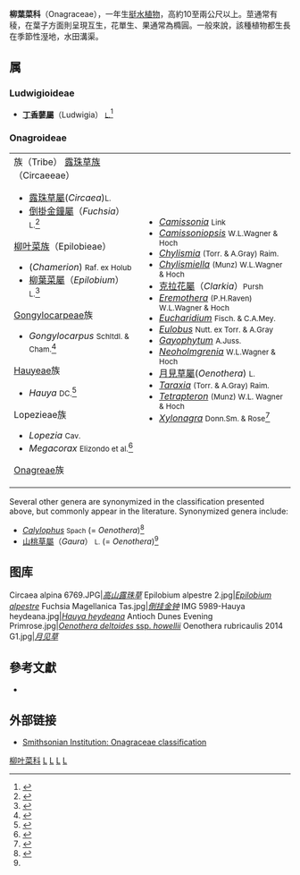 {{Automatic Taxobox
| taxon = Onagraceae
| image = Starr_010520-0019_Oenothera_laciniata.jpg
| image_caption = [[裂葉月見草|裂葉月見草]]
| authority = 
| subdivision_ranks =屬
| subdivision =
*(''Calylophus'')
*(''Camissonia'')
*(''Chamerion'')
*[[露珠草屬|露珠草屬]](''Circaea'')
*[[克拉花屬|克拉花屬]](''Clarkia'')
*[[柳葉菜屬|柳葉菜屬]](''Epilobium'')
*[[倒掛金鐘屬|倒掛金鐘屬]](''Fuchsia'')
*[[山桃草屬|山桃草屬]](''Gaura'')
*(''Gayophytum'')
*(''Gongylocarpus'')
*(''Hauya'')
*(''Lopezia'')
*[[丁香蓼屬|丁香蓼屬]](''Ludwigia'')
*(''Megacorax'')
*(''Mkilua'')
*[[月見草屬|月見草屬]](''Oenothera'')
*(''Stenosiphon'')
*(''Xylonagra'')
}}
'''柳葉菜科'''（Onagraceae），一年生[[挺水植物|挺水植物]]，高約10至兩公尺以上。莖通常有稜，在葉子方面則呈現互生，花單生、果通常為橢圓。一般來說，該種植物都生長在季節性溼地，水田溝渠。

==属==
===Ludwigioideae===
*'''[[丁香蓼屬|丁香蓼屬]]'''（Ludwigia） <small>[[卡尔·林奈|L.]]</small><ref>{{cite web |url=http://www.ars-grin.gov/cgi-bin/npgs/html/gnlist.pl?1913 |title=GRIN Genera of Onagraceae subfamily Ludwigioideae |work=Germplasm Resources Information Network |publisher=United States Department of Agriculture |accessdate=2010-10-29 |archive-date=2015-09-24 |archive-url=https://web.archive.org/web/20150924052330/http://www.ars-grin.gov/cgi-bin/npgs/html/gnlist.pl?1913 |dead-url=no }}</ref>

===Onagroideae===
{|
|- valign=top
|
;族（Tribe） [[露珠草族|露珠草族]]（Circaeeae）
*[[露珠草屬|露珠草屬]](''Circaea'')<small>L.</small>
*[[倒掛金鐘屬|倒掛金鐘屬]]（''Fuchsia''） <small>L.</small><ref>{{cite web |url=http://www.ars-grin.gov/cgi-bin/npgs/html/gnlist.pl?1916 |title=GRIN Genera of Onagraceae tribe Circaeeae |work=Germplasm Resources Information Network |publisher=United States Department of Agriculture |accessdate=2010-10-29 |archive-date=2015-09-24 |archive-url=https://web.archive.org/web/20150924052335/http://www.ars-grin.gov/cgi-bin/npgs/html/gnlist.pl?1916 |dead-url=no }}</ref>
;[[柳叶菜族|柳叶菜族]]（Epilobieae）
*(''Chamerion'') <small>Raf. ex Holub</small>
*[[柳葉菜屬|柳葉菜屬]]（''Epilobium''） <small>L.</small><ref>{{cite web |url=http://www.ars-grin.gov/cgi-bin/npgs/html/gnlist.pl?1919 |title=GRIN Genera of Onagraceae tribe Epilobieae |work=Germplasm Resources Information Network |publisher=United States Department of Agriculture |accessdate=2010-10-29 |archive-date=2015-09-24 |archive-url=https://web.archive.org/web/20150924052341/http://www.ars-grin.gov/cgi-bin/npgs/html/gnlist.pl?1919 |dead-url=no }}</ref>
;[[Gongylocarpus|Gongylocarpeae]]族
*''Gongylocarpus'' <small>Schltdl. & Cham.</small><ref>{{cite web |url=http://www.ars-grin.gov/cgi-bin/npgs/html/gnlist.pl?1918 |title=GRIN Genera of Onagraceae tribe Gongylocarpeae |work=Germplasm Resources Information Network |publisher=United States Department of Agriculture |accessdate=2010-10-29 |archive-date=2015-09-24 |archive-url=https://web.archive.org/web/20150924052339/http://www.ars-grin.gov/cgi-bin/npgs/html/gnlist.pl?1918 |dead-url=no }}</ref>
;[[Hauya|Hauyeae]]族
*''Hauya'' <small>DC.</small><ref>{{cite web |url=http://www.ars-grin.gov/cgi-bin/npgs/html/gnlist.pl?1914 |title=GRIN Genera of Onagraceae tribe Hauyeae |work=Germplasm Resources Information Network |publisher=United States Department of Agriculture |accessdate=2010-10-29 |archive-date=2015-09-24 |archive-url=https://web.archive.org/web/20150924052334/http://www.ars-grin.gov/cgi-bin/npgs/html/gnlist.pl?1914 |dead-url=no }}</ref>
;Lopezieae族
*''Lopezia'' <small>Cav.</small>
*''Megacorax'' <small>Elizondo et al.</small><ref>{{cite web |url=http://www.ars-grin.gov/cgi-bin/npgs/html/gnlist.pl?1917 |title=GRIN Genera of Onagraceae tribe Lopezieae |work=Germplasm Resources Information Network |publisher=United States Department of Agriculture |accessdate=2010-10-29 |archive-date=2015-09-24 |archive-url=https://web.archive.org/web/20150924052338/http://www.ars-grin.gov/cgi-bin/npgs/html/gnlist.pl?1917 |dead-url=no }}</ref>
;[[Onagreae|Onagreae]]族
|
*''[[Camissonia|Camissonia]]'' <small>Link</small>
*''[[Camissoniopsis|Camissoniopsis]]'' <small>W.L.Wagner & Hoch</small>
*''[[Chylismia|Chylismia]]'' <small>(Torr. & A.Gray) Raim.</small>
*''[[Chylismiella|Chylismiella]]'' <small>(Munz) W.L.Wagner & Hoch</small>
*[[克拉花屬|克拉花屬]]（''Clarkia''）<small>Pursh</small>
*''[[Eremothera|Eremothera]]'' <small>(P.H.Raven) W.L.Wagner & Hoch</small>
*''[[Eucharidium|Eucharidium]]'' <small>Fisch. & C.A.Mey.</small>
*''[[Eulobus|Eulobus]]'' <small>Nutt. ex Torr. & A.Gray</small>
*''[[Gayophytum|Gayophytum]]'' <small>A.Juss.</small>
*''[[Neoholmgrenia|Neoholmgrenia]]'' <small>W.L.Wagner & Hoch</small>
*[[月見草屬|月見草屬]](''Oenothera'') <small>L.</small>
*''[[Taraxia|Taraxia]]'' <small>(Torr. & A.Gray) Raim.</small>
*''[[Tetrapteron|Tetrapteron]]'' <small>(Munz) W.L. Wagner & Hoch</small>
*''[[Xylonagra|Xylonagra]]'' <small>Donn.Sm. & Rose</small><ref>{{cite web |url=http://www.ars-grin.gov/cgi-bin/npgs/html/gnlist.pl?1920 |title=GRIN Genera of Onagraceae tribe Onagreae |work=Germplasm Resources Information Network |publisher=United States Department of Agriculture |accessdate=2010-10-29 |archive-date=2015-09-24 |archive-url=https://web.archive.org/web/20150924052343/http://www.ars-grin.gov/cgi-bin/npgs/html/gnlist.pl?1920 |dead-url=no }}</ref>
|}

Several other genera are synonymized in the classification presented above, but commonly appear in the literature. Synonymized genera include:
*''[[Calylophus|Calylophus]]'' <small>Spach</small> (= ''Oenothera'')<ref name=GRIN_Oenothera>{{cite web |url=http://www.ars-grin.gov/cgi-bin/npgs/html/gnlist.pl?8398 |title=''Oenothera'' |work=Germplasm Resources Information Network |publisher=United States Department of Agriculture |accessdate=2013-01-29 |archive-date=2015-09-24 |archive-url=https://web.archive.org/web/20150924061601/http://www.ars-grin.gov/cgi-bin/npgs/html/gnlist.pl?8398 |dead-url=no }}</ref>
*[[山桃草屬|山桃草屬]]（''Gaura''） <small>L.</small> (= ''Oenothera'')<ref name=GRIN_Oenothera/>

==图库==
<gallery>
Circaea alpina 6769.JPG|''[[高山露珠草|高山露珠草]]''
Epilobium alpestre 2.jpg|''[[Epilobium_alpestre|Epilobium alpestre]]''
Fuchsia Magellanica Tas.jpg|''[[倒挂金钟|倒挂金钟]]''
IMG 5989-Hauya heydeana.jpg|''[[Hauya_heydeana|Hauya heydeana]]''
Antioch Dunes Evening Primrose.jpg|[[Oenothera_deltoides_subsp._howellii|''Oenothera deltoides'' ssp. ''howellii'']]
Oenothera rubricaulis 2014 G1.jpg|''[[月见草|月见草]]''
</gallery>

== 參考文獻 ==
*{{Cite book zh | author = 林春吉 | title = 台灣的水生與溼地植物 | format = M | date = 2005 | location = 台北 | publisher = 綠世界出版社}}
{{Commons category|Onagraceae|柳葉菜科}}
{{wikispecies}}
{{reflist}}

==外部链接==
*[https://web.archive.org/web/20070819170606/http://ravenel.si.edu/botany/onagraceae/index.htm Smithsonian Institution: Onagraceae classification]
{{Taxonbar|from=Q156179}}

[[Category:柳叶菜科|]]
[[Category:一年生植物|L]]
[[Category:挺水植物|L]]
[[Category:桃金孃目|L]]
[[Category:植物科名|L]]